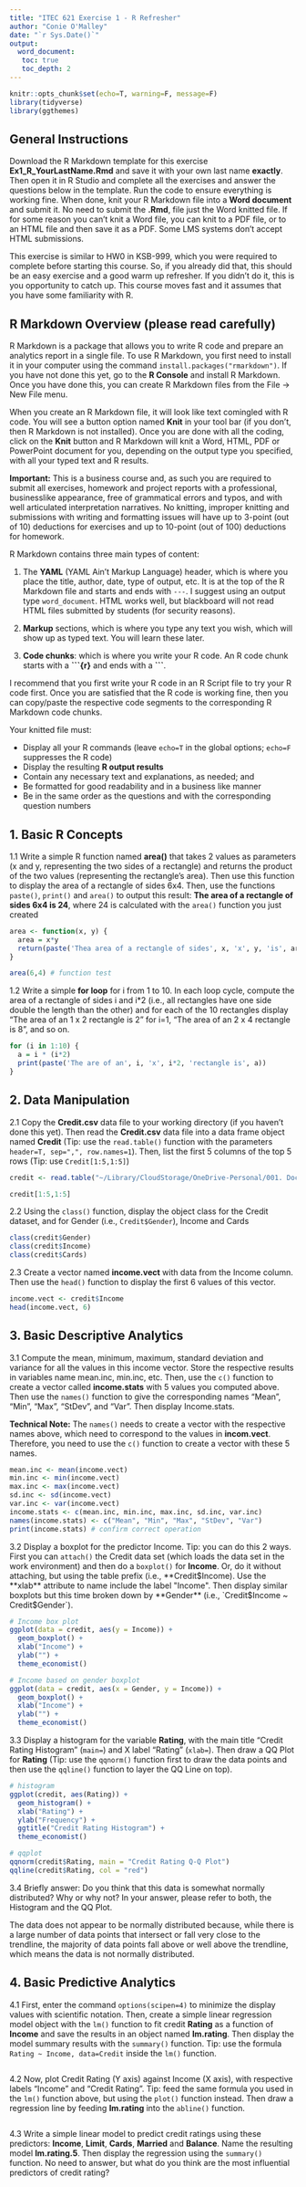 ```yaml
---
title: "ITEC 621 Exercise 1 - R Refresher"
author: "Conie O'Malley"
date: "`r Sys.Date()`"
output:
  word_document:
   toc: true
   toc_depth: 2
---
```


```r
knitr::opts_chunk$set(echo=T, warning=F, message=F)
library(tidyverse)
library(ggthemes)
```

## General Instructions

Download the R Markdown template for this exercise **Ex1_R_YourLastName.Rmd** and save it with your own last name **exactly**. Then  open it in R Studio and complete all the exercises and answer the questions below in the template. Run the code to ensure everything is working fine. When done, knit your R Markdown file into a **Word document** and submit it. No need to submit the **.Rmd**, file just the Word knitted file. If for some reason you can't knit a Word file, you can knit to a PDF file, or to an HTML file and then save it as a PDF. Some LMS systems don't accept HTML submissions.

This exercise is similar to HW0 in KSB-999, which you were required to complete before starting this course. So, if you already did that, this should be an easy exercise and a good warm up refresher. If you didn't do it, this is you opportunity to catch up. This course moves fast and it assumes that you have some familiarity with R.

## R Markdown Overview (please read carefully)

R Markdown is a package that allows you to write R code and prepare an analytics report in a single file. To use R Markdown, you first need to install it in your computer using the command `install.packages("rmarkdown")`. If you have not done this yet, go to the **R Console** and install R Markdown. Once you have done this, you can create R Markdown files from the File -> New File menu.

When you create an R Markdown file, it will look like text comingled with R code. You will see a button option named **Knit** in your tool bar (if you don't, then R Markdown is not installed). Once you are done with all the coding, click on the **Knit** button and R Markdown will knit a Word, HTML, PDF or PowerPoint document for you, depending on the output type you specified, with all your typed text and R results.

**Important:** This is a business course and, as such you are required to submit all exercises, homework and project reports with a professional, businesslike appearance, free of grammatical errors and typos, and with well articulated interpretation narratives. No knitting, improper knitting and submissions with writing and formatting issues will have up to 3-point (out of 10) deductions for exercises and up to 10-point (out of 100) deductions for homework.

R Markdown contains three main types of content:

1. The **YAML** (YAML Ain't Markup Language) header, which is where you place the title, author, date, type of output, etc. It is at the top of the R Markdown file and starts and ends with `---`. I suggest using an output type `word_document`. HTML works well, but blackboard will not read HTML files submitted by students (for security reasons).

2. **Markup** sections, which is where you type any text you wish, which will show up as typed text. You will learn these later. 

3. **Code chunks**: which is where you write your R code. An R code chunk starts with a **\```{r}** and ends with a **\```**.

I recommend that you first write your R code in an R Script file to try your R code first. Once you are satisfied that the R code is working fine, then you can copy/paste the respective code segments to the corresponding R Markdown code chunks. 

Your knitted file must:

- Display all your R commands (leave `echo=T` in the global options; `echo=F` suppresses the R code)
- Display the resulting **R output results**
- Contain any necessary text and explanations, as needed; and
- Be formatted for good readability and in a business like manner
- Be in the same order as the questions and with the corresponding question numbers


## 1. Basic R Concepts

1.1 Write a simple R function named **area()** that takes 2 values as parameters (x and y, representing the two sides of a rectangle) and returns the product of the two values (representing the rectangle's area). Then use this function to display the area of a rectangle of sides 6x4. Then, use the functions `paste()`, `print()` and `area()` to output this result: **The area of a rectangle of sides 6x4 is 24**, where 24 is calculated with the `area()` function you just created

```r
area <- function(x, y) {
  area = x*y
  return(paste('Thea area of a rectangle of sides', x, 'x', y, 'is', area))
}

area(6,4) # function test
```

1.2 Write a simple **for loop** for i from 1 to 10. In each loop cycle, compute the area of a rectangle of sides i and i*2 (i.e., all rectangles have one side double the length than the other) and for each of the 10 rectangles display "The area of an 1 x 2 rectangle is 2" for i=1, "The area of an 2 x 4 rectangle is 8", and so on.

```r
for (i in 1:10) {
  a = i * (i*2)
  print(paste('The are of an', i, 'x', i*2, 'rectangle is', a))
}
```


## 2. Data Manipulation

2.1 Copy the **Credit.csv** data file to your working directory (if you haven't done this yet). Then read the **Credit.csv** data file into a data frame object named **Credit** (Tip: use the `read.table()` function with the parameters `header=T, sep=",", row.names=1`). Then, list the first 5 columns of the top 5 rows (Tip: use `Credit[1:5,1:5]`)

```r
credit <- read.table("~/Library/CloudStorage/OneDrive-Personal/001. Documents - Main/023. Programming Tools/025. R Studio/Predictive Analytics/Credit.csv", header = T, sep = ",", row.names = 1)

credit[1:5,1:5]
```

2.2 Using the `class()` function, display the object class for the Credit dataset, and for Gender (i.e., `Credit$Gender`), Income and Cards

```r
class(credit$Gender)
class(credit$Income)
class(credit$Cards)
```

2.3 Create a vector named **income.vect** with data from the Income column. Then use the `head()` function to display the first 6 values of this vector.

```r
income.vect <- credit$Income
head(income.vect, 6)
```


## 3. Basic Descriptive Analytics

3.1 Compute the mean, minimum, maximum, standard deviation and variance for all the values in this income vector. Store the respective results in variables name mean.inc, min.inc, etc. Then, use the `c()` function to create a vector called **income.stats** with 5 values you computed above. Then use the `names()` function to give the corresponding names "Mean", "Min", "Max", "StDev", and "Var". Then display Income.stats.

**Technical Note:** The `names()` needs to create a vector with the respective names above, which need to correspond to the values in **incom.vect**. Therefore, you need to use the `c()` function to create a vector with these 5 names.

```r
mean.inc <- mean(income.vect)
min.inc <- min(income.vect)
max.inc <- max(income.vect)
sd.inc <- sd(income.vect)
var.inc <- var(income.vect)
income.stats <- c(mean.inc, min.inc, max.inc, sd.inc, var.inc)
names(income.stats) <- c("Mean", "Min", "Max", "StDev", "Var")
print(income.stats) # confirm correct operation
```

3.2 Display a boxplot for the predictor Income. Tip: you can do this 2 ways. First you can `attach()` the Credit data set (which loads the data set in the work environment) and then do a `boxplot()` for **Income**. Or, do it without attaching, but using the table prefix (i.e., **Credit$Income). Use the **xlab** attribute to name include the label "Income". Then display similar boxplots but this time broken down by **Gender** (i.e., `Credit$Income ~ Credit$Gender`).

```r
# Income box plot
ggplot(data = credit, aes(y = Income)) +
  geom_boxplot() +
  xlab("Income") +
  ylab("") +
  theme_economist()

# Income based on gender boxplot
ggplot(data = credit, aes(x = Gender, y = Income)) +
  geom_boxplot() +
  xlab("Income") +
  ylab("") +
  theme_economist()
```

3.3 Display a histogram for the variable **Rating**, with the main title "Credit Rating Histogram" (`main=`) and X label "Rating" (`xlab=`). Then draw a QQ Plot for **Rating** (Tip: use the `qqnorm()` function first to draw the data points and then use the `qqline()` function to layer the QQ Line on top).

```r
# histogram
ggplot(credit, aes(Rating)) +
  geom_histogram() +
  xlab("Rating") +
  ylab("Frequency") +
  ggtitle("Credit Rating Histogram") +
  theme_economist()

# qqplot
qqnorm(credit$Rating, main = "Credit Rating Q-Q Plot")
qqline(credit$Rating, col = "red")
```

3.4 Briefly answer: Do you think that this data is somewhat normally distributed? Why or why not? In your answer, please refer to both, the Histogram and the QQ Plot.

The data does not appear to be normally distributed because, while there is a large number of data points that intersect or fall very close to the trendline, the majority of data points fall above or well above the trendline, which means the data is not normally distributed. 

## 4. Basic Predictive Analytics

4.1 First, enter the command `options(scipen=4)` to minimize the display values with scientific notation. Then, create a simple linear regression model object with the `lm()` function to fit credit **Rating** as a function of **Income** and save the results in an object named **lm.rating**. Then display the model summary results with the `summary()` function. Tip: use the formula `Rating ~ Income, data=Credit` inside the `lm()` function.

```r

```

4.2 Now, plot Credit Rating (Y axis) against Income (X axis), with respective labels "Income" and "Credit Rating". Tip: feed the same formula you used in the `lm()` function above, but using the `plot()` function instead. Then draw a regression line by feeding **lm.rating** into the `abline()` function. 

```r

```

4.3 Write a simple linear model to predict credit ratings using these predictors: **Income**, **Limit**, **Cards**, **Married** and **Balance**. Name the resulting model **lm.rating.5**. Then display the regression using the `summary()` function. No need to answer, but what do you think are the most influential predictors of credit rating?

```r

```


